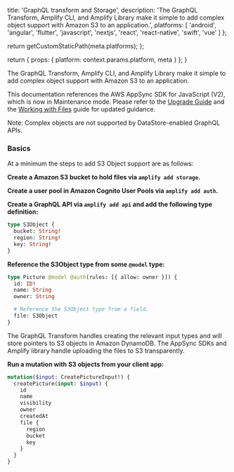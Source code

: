                   
  title: 'GraphQL transform and Storage',
  description: 'The GraphQL Transform, Amplify CLI, and Amplify Library make it simple to add complex object support with Amazon S3 to an application.',
  platforms: [
                'android',
                'angular',
                'flutter',
                'javascript',
                'nextjs',
                'react',
                'react-native',
                'swift',
                'vue'
              ]
};

  return getCustomStaticPath(meta.platforms);
};

  return {
    props: {
      platform: context.params.platform,
      meta
    }
  };
}
          

The GraphQL Transform, Amplify CLI, and Amplify Library make it simple to add complex object support with Amazon S3 to an application.

<Callout>

This documentation references the AWS AppSync SDK for JavaScript (V2), which is now in Maintenance mode. Please refer to the [Upgrade Guide](/lib/graphqlapi/upgrade-guide) and the [Working with Files](/lib/graphqlapi/working-with-files/) guide for updated guidance.

</Callout>


<Callout warning>

  Note: Complex objects are not supported by DataStore-enabled GraphQL APIs.
  
</Callout>

### Basics

At a minimum the steps to add S3 Object support are as follows:

**Create a Amazon S3 bucket to hold files via `amplify add storage`.**

**Create a user pool in Amazon Cognito User Pools via `amplify add auth`.**

**Create a GraphQL API via `amplify add api` and add the following type definition:**

```graphql
type S3Object {
  bucket: String!
  region: String!
  key: String!
}
```

**Reference the S3Object type from some `@model` type:**

```graphql
type Picture @model @auth(rules: [{ allow: owner }]) {
  id: ID!
  name: String
  owner: String

  # Reference the S3Object type from a field.
  file: S3Object
}
```

The GraphQL Transform handles creating the relevant input types and will store pointers to S3 objects in Amazon DynamoDB. The AppSync SDKs and Amplify library handle uploading the files to S3 transparently.

**Run a mutation with S3 objects from your client app:**

```graphql
mutation($input: CreatePictureInput!) {
  createPicture(input: $input) {
    id
    name
    visibility
    owner
    createdAt
    file {
      region
      bucket
      key
    }
  }
}
```
